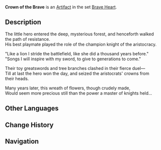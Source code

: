 {{Artifact Infobox
|image = Item Crown of the Brave.png
|set   = Brave Heart
|piece = Circlet of Logos
}}
{{Description|A rough-and-ready laurel wreath that seems as precious as a king's golden crown.}}
'''Crown of the Brave''' is an [[Artifact]] in the set [[Brave Heart]].

==Description==
The little hero entered the deep, mysterious forest, and henceforth walked the path of resistance.<br />His best playmate played the role of the champion knight of the aristocracy.

"Like a lion I stride the battlefield, like she did a thousand years before."<br />"Songs I will inspire with my sword, to give to generations to come."

Their toy greatswords and tree branches clashed in their fierce duel—<br />Till at last the hero won the day, and seized the aristocrats' crowns from their heads.

Many years later, this wreath of flowers, though crudely made,<br />Would seem more precious still than the power a master of knights held...

==Other Languages==
{{Other Languages
|en      = Crown of the Brave
|zhs     = 勇士的冠冕
|zhs_rm  = Yǒngshì de Guānmiǎn
|zht     = 勇士的冠冕
|zht_rm  = Yǒngshì de Guānmiǎn
|zh_tl   = 
|ja      = 勇士の冠
|ja_rm   = Yuushi no Kanmuri
|ja_tl   = Crown of the Brave Warrior
|ko      = 용사의 모자
|ko_rm   = Yongsa-ui Moja
|ko_tl   = Hat of the Champion
|es      = Corona del Guerrero
|es_tl   = Crown of the Warrior
|fr      = Couronne du Brave
|fr_tl   = Crown of the Brave
|ru      = Венок храбреца
|ru_tl   = 
|th      = Crown of The Brave
|vi      = Vương Miện Dũng Sĩ
|vi_tl   = 
|de      = Reckenhaarreif
|de_tl   = Valiant Hero's Hairband
|id      = Crown of the Brave
|pt      = Coroa do Valente
|pt_tl   = 
}}

==Change History==
{{Change History|1.0}}

==Navigation==
{{Artifact Set Navbox|Brave Heart}}